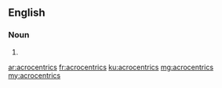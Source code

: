 ==English==

===Noun===
{{head|en|noun plural form}}

# {{plural of|acrocentric|lang=en}}

[[ar:acrocentrics]]
[[fr:acrocentrics]]
[[ku:acrocentrics]]
[[mg:acrocentrics]]
[[my:acrocentrics]]